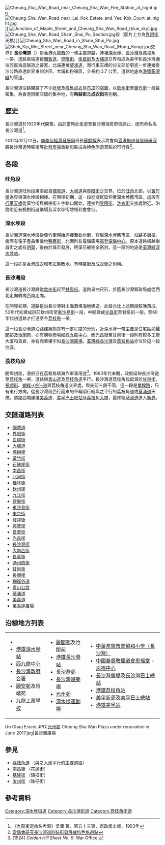 {{refimprove|time=2018-02-12T03:41:57+00:00}}
{{coord|22|20|7.4718|N|114|9|22.8024|E|display=title}}
{{Infobox Hong Kong Road
|   中文街道名稱    = 長沙灣道
|   英文街道名稱    = Cheung Sha Wan Road
|   圖片    =  Image:Cheung Sha Wan Road at night.jpg 
|   圖片說明    = 長沙灣道近[[聖公會基福小學|聖公會基福小學]]
|   隸屬幹線     =
|   路段總長度    = 3.7
|   車速限制    =
|   行車線數量    =  六線雙程（3線雙程分隔）
|   所在地區    =  [[九龍|九龍]][[深水埗區|深水埗區]]<ref>[http://www.landsd.gov.hk/mapping/en/street_name/gnplan/2019/KRM125.pdf 地政總署 - 憲報圖則KRM125]</ref>
|   起點    =  [[旺角|旺角]][[太子_(香港)|太子]][[彌敦道|彌敦道]]與[[界限街|界限街]]交界
|   終點    =  [[荔枝角|荔枝角]]美孚[[葵涌道|葵涌道]]
|   道路命名日期    = 1923年9月28日<ref>[http://www.gld.gov.hk/egazette/pdf/20192330/cgn201923304780.pdf 《香港特別行政區政府憲報》，2019年7月26日 第4780號政府公告]</ref>
|   命名文件    = 1923年9月28日第411號[[香港政府憲報|政府公告]]	
|   道路動工日期    = 1920年代
|   道路興建計劃    =
|   道路舊名資料    =
|   通車日期    =
|   收費 =
}}
[[File:Cheung_Sha_Wan_Road_near_Cheung_Sha_Wan_Fire_Station_at_night.jpg|thumb]]
[[File:Cheung_Sha_Wan_Road_near_Lai_Kok_Estate_and_Yee_Kok_Court_at_night.jpg|thumb]]]]
[[File:Junction_of_Maple_Street_and_Cheung_Sha_Wan_Road_(blue_sky).jpg|thumb]]
[[File:Cheung_Sha_Wan_Road_Sham_Shui_Po_Section.jpg|thumb]]段（圖片上方為[[界限街|界限街]]天橋）]]
[[File:Cheung_Sha_Wan_Road_in_Sham_Shui_Po.jpg|thumb]]
[[File:Shek_Kip_Mei_Street_near_Cheung_Sha_Wan_Road_(Hong_Kong).jpg|thumb]]交界]]
'''長沙灣道'''（{{lang-en|'''Cheung Sha Wan Road'''}}）是[[香港|香港]][[九龍西|九龍西]]的一條主要道路，連接[[深水埗|深水埗]]、[[長沙灣|長沙灣]]及[[荔枝角|荔枝角]]一帶。道路南端連接[[彌敦道|彌敦道]]、[[界限街|界限街]]、[[南昌街_(香港)|南昌街]]及[[大埔道|大埔道]]交界和成為美孚和長沙灣通往西區海底隧道之要塞，北端連接[[葵涌道|葵涌道]]，而行車天橋的分叉部份更進一步連接青沙公路直達新界東的沙田、大埔和粉嶺區，全長約 3.7 公里。道路地底為[[港鐵|港鐵]][[荃灣綫|荃灣綫]]的管道。

長沙灣道沿路開設了不少[[批發|批發]]及[[零售|零售]][[成衣|成衣]]及[[布疋|布疋]]的[[商店|店鋪]]，以[[欽州街|欽州街]]至[[黃竹街|黃竹街]]一段最密集，為香港同類店鋪的集中地，有'''時裝街'''及'''成衣街'''等別稱。

==歷史==
長沙灣道於1920年代開築，由於當時此街道至長沙灣海旁即告終止，因而命名為長沙灣道<ref>《九龍街道命名考源》梁濤 著，第五十三頁，市政局出版，1993年</ref>。

2012年12月12日，[[商務及經濟發展局|商務及經濟發展局]]局長[[蘇錦樑|蘇錦樑]]表示將會與[[香港旅遊發展局|香港旅遊發展局]][[研究|研究]]將長沙灣道時裝街等[[批發市場|批發市場]]重新包裝成為特色旅遊景點的可行性<ref>[http://hk.news.yahoo.com/當局會研究長沙灣道時裝街發展成特色旅遊點-051100825.html 當局會研究長沙灣道時裝街發展成特色旅遊點]</ref>。

==各段==
===旺角段===
長沙灣道旺角段東南起自[[彌敦道|彌敦道]]、[[大埔道|大埔道]]與[[界限街|界限街]]之交界，位於[[旺角|旺角]]北部，以[[黃竹街|黃竹街]]為界與深水埗段相接。在開埠初期，這一段從塘尾延伸至深水埗舊市區。這段有[[行車天橋|行車天橋]]從黃竹街與楓樹街十字路口開始，連接到[[界限街|界限街]]、[[洗衣街|洗衣街]]交接處附近。沿路附近有楓樹街遊樂場及深水埗街坊福利會會址。

===深水埗段===
長沙灣道深水埗段從黃竹街開始連接至[[欽州街|欽州街]]，穿越深水埗舊市區，沿路多[[唐樓|唐樓]]，南面有電子產品集散地[[鴨寮街|鴨寮街]]，北面則有電腦廣場[[高登電腦中心|高登電腦中心]]。原本道路橫越南昌街之處有[[明渠|明渠]]，後由於城市發展，明渠已被完全密封。這一段的地底是[[荃灣綫|荃灣綫]][[深水埗站|深水埗站]]。

這一段亦是香港成衣和布疋集散地，有時裝街及成衣街之別稱。

===長沙灣段===
長沙灣道長沙灣段從[[欽州街|欽州街]]起至[[甘泉街|甘泉街]]。道路呈曲尺形，於舊長沙灣郵政局處從西北走向轉向西南走向。

在開埠初期，道路是沿長沙灣對出海灘填海地建造，此段亦比上述兩段較晚落成。50年代初建成目前欽州街至[[東沙島街|東沙島街]]一段，中期建成[[光昌街|光昌街]]至甘泉街一段，至60年代初道路才打通至今[[荔枝角|荔枝角]]一帶。

這一段長沙灣道沿路建築物亦有一定程度的分別，近深水埗一帶主要是住宅區如[[麗閣邨|麗閣邨]]及[[怡閣苑|怡閣苑]]，亦有購物商場如[[西九龍中心|西九龍中心]]，而光昌街至甘泉街一段則有較多工廠大廈和貨倉，亦有商業樓宇如[[長沙灣廣場|長沙灣廣場]]。[[荃灣綫|荃灣綫]][[長沙灣站|長沙灣]]及[[荔枝角站|荔枝角站]]亦位於這一段地底。

===荔枝角段===
開埠初期，港府已在荔枝角填海作軍事用途<ref>(1924) ''Golden Hill Sheet No. 9.'' War Office. </ref>。1960年代末期，政府延伸長沙灣道至[[荔枝角|荔枝角]]一帶，道路與[[青山道|青山道]]及[[荔枝角道|荔枝角道]]平行。長沙灣道荔枝角段起源於[[甘泉街|甘泉街]]、[[長順街|長順街]]、[[蝴蝶谷道|蝴蝶-{谷}-道]]與荔枝角道交界處，與先前三段不同，這一段是[[單程路|單程路]]，只有東行方向。從長沙灣段西行而來的車輛須行經與之平行的荔枝角道或[[葵涌道|葵涌道]]天橋。道路西端連接[[美荔道|美荔道]]、[[美孚巴士總站|美孚巴士總站]]及[[荔枝角大橋|荔枝角大橋]]，最終經[[葵涌道|葵涌道]]進入[[新界|新界]]。

==交匯道路列表==

* [[彌敦道|彌敦道]]
* [[界限街|界限街]]
* [[白楊街|白楊街]]
* [[大埔道|大埔道]]
* [[楓樹街|楓樹街]]
* [[黃竹街|黃竹街]]
* [[石硤尾街|石硤尾街]]
* [[南昌街_(香港)|南昌街]]
* [[北河街|北河街]]
* [[桂林街|桂林街]]
* [[欽州街|欽州街]]
* [[九江街|九江街]]
* [[營盤街|營盤街]]
* [[東沙島街|東沙島街]]
* [[東京街|東京街]]
* [[發祥街|發祥街]]
* [[興華街|興華街]]
* [[昌華街|昌華街]]
* [[香港深水埗區街道列表|光昌街]]
* [[長沙灣徑|長沙灣徑]]
* [[大南西街|大南西街]]
* [[長荔街|長荔街]]
* [[通州西街|通州西街]]
* [[甘泉街|甘泉街]]
* [[長順街|長順街]]
* [[蝴蝶谷道|蝴蝶谷道]]
* [[青山公路|青山公路]]
* [[葵涌道|葵涌道]]
* [[美荔道|美荔道]]
* [[萬事達廣場|萬事達廣場]]

==沿線地方列表==
{|
|- style="vertical-align: top;"
|
* {{link-yue|楓樹街遊樂場}}
* [[港鐵|港鐵]][[深水埗站|深水埗站]]
* [[西九龍中心|西九龍中心]]
* [[長沙灣政府合署|長沙灣政府合署]]
* [[麗安邨|麗安邨]]及怡靖苑  
* [[九龍工業學校|九龍工業學校]]
|
* [[麗閣邨|麗閣邨]]及怡閣苑
* [[港鐵|港鐵]][[長沙灣站|長沙灣站]]
* [[長沙灣邨|長沙灣邨]] 
* [[長沙灣遊樂場|長沙灣遊樂場]]
* [[元州邨|元州邨]]
* [[深水埗運動場|深水埗運動場]]
|
* [[中華基督教會協和小學（長沙灣）|中華基督教會協和小學（長沙灣）]]
* [[中國基督教播道會恩福堂|中國基督教播道會恩福堂]] - [[恩福中心|恩福中心]]
* [[長沙灣廣場|長沙灣廣場]]及[[長沙灣巴士總站|長沙灣巴士總站]]
* [[港鐵|港鐵]][[荔枝角站|荔枝角站]]
* [[美孚新邨|美孚新邨]]及[[美孚巴士總站|美孚巴士總站]]
* [[港鐵|港鐵]][[美孚站|美孚站]]
|}
<gallery>
Un Chau Estate.JPG|[[元州邨|元州邨]]
Cheung Sha Wan Plaza under renovation in June 2017.jpg|[[長沙灣廣場|長沙灣廣場]]
</gallery>

==參見==
*[[荔枝角道|荔枝角道]] （與之大致平行的主要道路）
*[[南昌街_(香港)|南昌街]] （花邊街）
*[[基隆街_(香港)|基隆街]] （鈕扣街）
*[[汝州街|汝州街]] （珠仔街）

==參考資料==
{{reflist}}

{{Commonscat|Cheung Sha Wan Road|長沙灣道}}

[[Category:深水埗街道|Category:深水埗街道]]
[[Category:長沙灣街道|Category:長沙灣街道]]
[[Category:荔枝角街道|Category:荔枝角街道]]